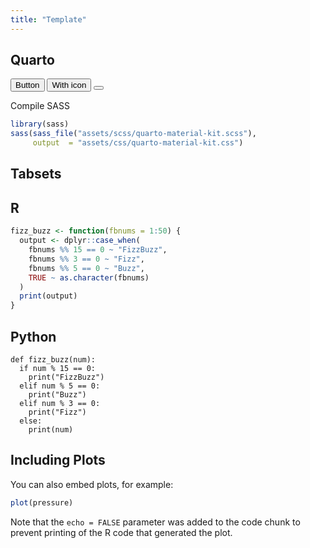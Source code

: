 ```yaml
---
title: "Template"
---
```


## Quarto

<button class="btn btn-info" type="button">Button</button>

<button class="btn btn-icon btn-3 btn-success" type="button">
	<span class="btn-inner--icon"><i class="ni ni-button-play"></i></span>
  <span class="btn-inner--text">With icon</span>
</button>

<button class="btn btn-icon btn-2 btn-primary" type="button">
	<span class="btn-inner--icon"><i class="ni ni-bulb-61"></i></span>
</button>



Compile SASS

```r
library(sass)
sass(sass_file("assets/scss/quarto-material-kit.scss"),
     output  = "assets/css/quarto-material-kit.css")
```

## Tabsets

::: {.panel-tabset}
## R

``` .r
fizz_buzz <- function(fbnums = 1:50) {
  output <- dplyr::case_when(
    fbnums %% 15 == 0 ~ "FizzBuzz",
    fbnums %% 3 == 0 ~ "Fizz",
    fbnums %% 5 == 0 ~ "Buzz",
    TRUE ~ as.character(fbnums)
  )
  print(output)
}
```

## Python

``` .python
def fizz_buzz(num):
  if num % 15 == 0:
    print("FizzBuzz")
  elif num % 5 == 0:
    print("Buzz")
  elif num % 3 == 0:
    print("Fizz")
  else:
    print(num)
```

:::


## Including Plots

You can also embed plots, for example:

```r
plot(pressure)
```

Note that the `echo = FALSE` parameter was added to the code chunk to prevent printing of the R code that generated the plot.
